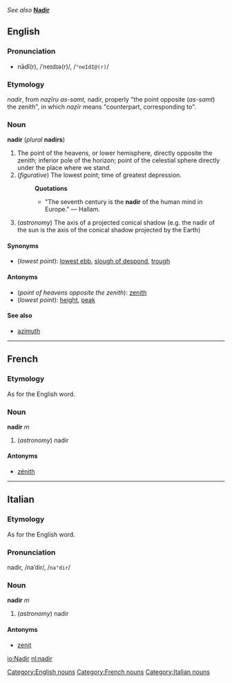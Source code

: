 ''See also'' '''[[Nadir]]'''

==English==
{{wikipedia}}
===Pronunciation===
*nādî(r), /ˈneɪdɪə(r)/, /<tt>"neIdI@(r)</tt>/

===Etymology===
{{ML.}} ''nadir'', from {{Arab.}} 
{{ARchar|[[نظير اسمت|نَظِيرُ السَّمْت]]}} ''naẓīru as-samt,'' nadir, properly "the point opposite 
{{ARchar|[[سمت|السَمْتُ]]}} (''as-samt'') the zenith", in which 
{{ARchar|[[نظير|نَظِير]]}} ''naẓīr'' means "counterpart, corresponding to".

===Noun===
[[Category:English nouns]]
'''nadir''' (''plural'' '''nadirs''')

#The point of the heavens, or lower hemisphere, directly opposite the zenith; inferior pole of the horizon; point of the celestial sphere directly under the place where we stand.
#(''figurative'') The lowest point; time of greatest depression.
#:'''Quotations'''
#:*"The seventh century is the '''nadir''' of the human mind in Europe." &mdash; Hallam.
#(''astronomy'') The axis of a projected conical shadow (e.g. the nadir of the sun is the axis of the conical shadow projected by the Earth)

====Synonyms====
*(''lowest point''): [[lowest ebb]], [[slough of despond]], [[trough]]

====Antonyms====
*(''point of heavens opposite the zenith''): [[zenith]]
*(''lowest point''): [[height]], [[peak]]

====See also====
*[[azimuth]]

----
==French==
===Etymology===
As for the English word.

===Noun===
[[Category:French nouns]]
'''nadir''' ''m''

#(''astronomy'') nadir

====Antonyms====
*[[zénith]]

----
==Italian==
===Etymology===
As for the English word.

===Pronunciation===
nadìr, /naˈdir/, /<tt>na"dir</tt>/

===Noun===
[[Category:Italian nouns]]
'''nadir''' ''m''

#(''astronomy'') nadir

====Antonyms====
*[[zenit]]

[[io:Nadir]]
[[nl:nadir]]